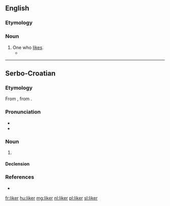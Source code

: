 ==English==

===Etymology===
{{suffix|like|er}}

===Noun===
{{en-noun}}

# One who [[like]]s.
#* {{quote-news|year=2009|date=May 10|author=David Segal|title=Scammed? Rebuffed? Ignored? Read On|work=New York Times|url=http://www.nytimes.com/2009/05/10/your-money/10haggler.html
|passage=Traditionally, the rebate offers a price cut to anyone willing to endure a certain amount of hassle; it’s an inducement that separates the casual bargain '''likers''' from the ardent bargain lovers. }}

----

==Serbo-Croatian==

===Etymology===
From {{etyl|fr|sh}} {{term|liqueur|lang=fr}}, from {{etyl|la|sh}} {{term|liquor||liquid|lang=la}}.

===Pronunciation===
* {{IPA|/lǐkeːr/|lang=sh}}
* {{hyphenation|li|ker}}

===Noun===
{{sh-noun|g=m|head=lìkēr|r|ликер|лѝке̄р}}

# {{l|en|liqueur}}

====Declension====
{{sh-decl-noun
|lìkēr|likeri
|likéra|likera
|likeru|likerima
|liker|likere
|likeru|likeri
|likeru|likerima
|likerom|likerima
}}

===References===
* {{R:sh:HJP|e19uWhg%3D}}

[[fr:liker]]
[[hu:liker]]
[[mg:liker]]
[[nl:liker]]
[[pl:liker]]
[[sl:liker]]